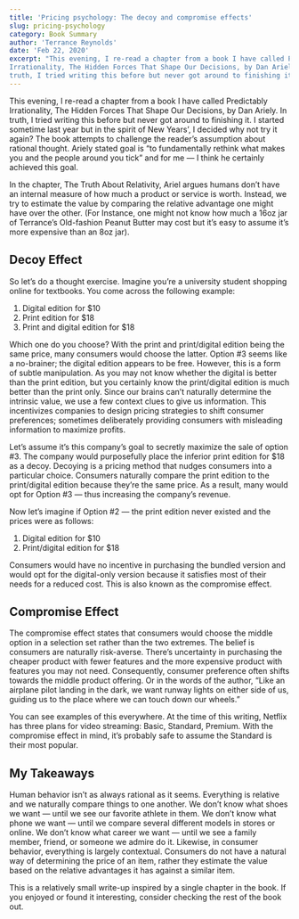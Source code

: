 ```yaml
---
title: 'Pricing psychology: The decoy and compromise effects'
slug: pricing-psychology
category: Book Summary
author: 'Terrance Reynolds'
date: 'Feb 22, 2020'
excerpt: "This evening, I re-read a chapter from a book I have called Predictably
Irrationality, The Hidden Forces That Shape Our Decisions, by Dan Ariely. In
truth, I tried writing this before but never got around to finishing it. "
---
```


This evening, I re-read a chapter from a book I have called Predictably
Irrationality, The Hidden Forces That Shape Our Decisions, by Dan Ariely. In
truth, I tried writing this before but never got around to finishing it. I
started sometime last year but in the spirit of New Years’, I decided why not
try it again? The book attempts to challenge the reader’s assumption about
rational thought. Ariely stated goal is “to fundamentally rethink what makes you
and the people around you tick” and for me — I think he certainly achieved this
goal.

In the chapter, The Truth About Relativity, Ariel argues humans don’t have an
internal measure of how much a product or service is worth. Instead, we try to
estimate the value by comparing the relative advantage one might have over the
other. (For Instance, one might not know how much a 16oz jar of Terrance’s
Old-fashion Peanut Butter may cost but it’s easy to assume it’s more expensive
than an 8oz jar).

## Decoy Effect

So let’s do a thought exercise. Imagine you’re a university student shopping
online for textbooks. You come across the following example:

1. Digital edition for $10
2. Print edition for $18
3. Print and digital edition for $18

Which one do you choose? With the print and print/digital edition being the same
price, many consumers would choose the latter. Option #3 seems like a
no-brainer; the digital edition appears to be free. However, this is a form of
subtle manipulation. As you may not know whether the digital is better than the
print edition, but you certainly know the print/digital edition is much better
than the print only. Since our brains can’t naturally determine the intrinsic
value, we use a few context clues to give us information. This incentivizes
companies to design pricing strategies to shift consumer preferences; sometimes
deliberately providing consumers with misleading information to maximize
profits.

Let’s assume it’s this company’s goal to secretly maximize the sale of option
#3. The company would purposefully place the inferior print edition for $18 as a
decoy. Decoying is a pricing method that nudges consumers into a particular
choice. Consumers naturally compare the print edition to the print/digital
edition because they’re the same price. As a result, many would opt for Option
#3 — thus increasing the company’s revenue.

Now let’s imagine if Option #2 — the print edition never existed and the prices
were as follows:

1. Digital edition for $10
2. Print/digital edition for $18

Consumers would have no incentive in purchasing the bundled version and would
opt for the digital-only version because it satisfies most of their needs for a
reduced cost. This is also known as the compromise effect.

## Compromise Effect

The compromise effect states that consumers would choose the middle option in a
selection set rather than the two extremes. The belief is consumers are
naturally risk-averse. There’s uncertainty in purchasing the cheaper product
with fewer features and the more expensive product with features you may not
need. Consequently, consumer preference often shifts towards the middle product
offering. Or in the words of the author, “Like an airplane pilot landing in the
dark, we want runway lights on either side of us, guiding us to the place where
we can touch down our wheels.”

You can see examples of this everywhere. At the time of this writing, Netflix
has three plans for video streaming: Basic, Standard, Premium. With the
compromise effect in mind, it’s probably safe to assume the Standard is their
most popular.

## My Takeaways

Human behavior isn’t as always rational as it seems. Everything is relative and
we naturally compare things to one another. We don’t know what shoes we want —
until we see our favorite athlete in them. We don’t know what phone we want —
until we compare several different models in stores or online. We don’t know
what career we want — until we see a family member, friend, or someone we admire
do it. Likewise, in consumer behavior, everything is largely contextual.
Consumers do not have a natural way of determining the price of an item, rather
they estimate the value based on the relative advantages it has against a
similar item.

This is a relatively small write-up inspired by a single chapter in the book. If
you enjoyed or found it interesting, consider checking the rest of the book out.
